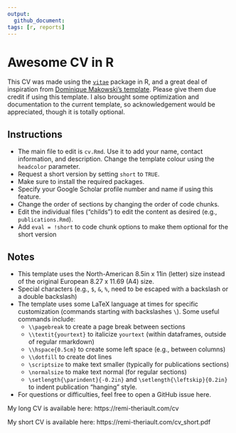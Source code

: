 ```yaml
---
output: 
  github_document:
tags: [r, reports]
---
```


# Awesome CV in R

This CV was made using the [`vitae`](https://pkg.mitchelloharawild.com/vitae/) package in R, and a great deal of inspiration from [Dominique Makowski's template](https://github.com/DominiqueMakowski/CV). Please give them due credit if using this template. I also brought some optimization and documentation to the current template, so acknowledgement would be appreciated, though it is totally optional.

## Instructions

- The main file to edit is `cv.Rmd`. Use it to add your name, contact information, and description. Change the template colour using the `headcolor` parameter.
- Request a short version by setting `short` to `TRUE`.
- Make sure to install the required packages.
- Specify your Google Scholar profile number and name if using this feature.
- Change the order of sections by changing the order of code chunks.
- Edit the individual files ("childs") to edit the content as desired (e.g., `publications.Rmd`).
- Add `eval = !short` to code chunk options to make them optional for the short version

## Notes

- This template uses the North-American 8.5in x 11in (letter) size instead of the original European 8.27 x 11.69 (A4) size.
- Special characters (e.g., `$`, `&`, `%`, need to be escaped with a backslash or a double backslash)
- The template uses some LaTeX language at times for specific customization (commands starting with backslashes `\`). Some useful commands include:
  - `\\pagebreak` to create a page break between sections
  - `\\textit{yourtext}` to italicize `yourtext` (within dataframes, outside of regular rmarkdown)
  - `\\hspace{0.5cm}` to create some left space (e.g., between columns)
  - `\\dotfill` to create dot lines
  - `\scriptsize` to make text smaller (typically for publications sections)
  - `\normalsize` to make text normal (for regular sections)
  - `\setlength{\parindent}{-0.2in}` and `\setlength{\leftskip}{0.2in}` to indent publication "hanging" style.
- For questions or difficulties, feel free to open a GitHub issue here.

My long CV is available here: https://remi-theriault.com/cv

My short CV is available here: https://remi-theriault.com/cv_short.pdf